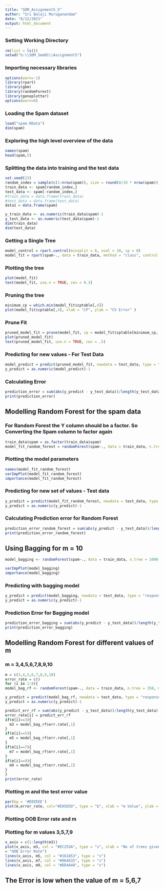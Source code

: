 ```yaml
---
title: "SDM_Assignment5_5"
author: "Sri Balaji Muruganandam"
date: "8/12/2021"
output: html_document
---
```


### Setting Working Directory
```r
rm(list = ls())
setwd("G:\\SDM_Sem01\\Assignment5")
```

### Importing necessary libraries
```r
options(warn=-1)
library(rpart)
library(gbm)
library(randomForest)
library(geneplotter)
options(warn=0)
```

### Loading the Spam dataset
```r
load("spam.RData")
dim(spam)
```

### Exploring the high level overview of the data
```r
names(spam)
head(spam,5)
```

### Splitting the data into training and the test data
```r
set.seed(23)
random_index = sample(c(1:nrow(spam)), size = round(8/10 * nrow(spam)), replace = FALSE)
train_data <- spam[random_index,]
test_data <- spam[-random_index,]
#train_data = data.frame(train_data)
#test_data = data.frame(test_data)
data1 = data.frame(spam)

y_train_data <- as.numeric(train_data$spam)-1
y_test_data <- as.numeric(test_data$spam)-1
dim(train_data)
dim(test_data)
```

### Getting a Single Tree
```r
model_control = rpart.control(minsplit = 8, xval = 10, cp = 0)
model_fit = rpart(spam~., data = train_data, method = "class", control = model_control)
```

### Plotting the tree
```r
plot(model_fit)
text(model_fit, use.n = TRUE, cex = 0.3)
```

### Pruning the tree
```r
minimum_cp = which.min(model_fit$cptable[,4])
plot(model_fit$cptable[,4], xlab = "CP", ylab = "CV Error" )
```

### Prune Fit
```r
pruned_model_fit = prune(model_fit, cp = model_fit$cptable[minimum_cp, 1])
plot(pruned_model_fit)
text(pruned_model_fit, use.n = TRUE, cex = .5)
```

### Predicting for new values - For Test Data
```r
model_predict = predict(pruned_model_fit, newdata = test_data, type = "class")
y_predict = as.numeric(model_predict)-1
```

### Calculating Error
```r
prediction_error = sum(abs(y_predict - y_test_data))/length(y_test_data)
print(prediction_error)
```

## Modelling Random Forest for the spam data
### For Random Forest the Y column should be a factor. So Converting the Spam column to factor again
```r
train_data$spam = as.factor(train_data$spam)
model_fit_random_forest = randomForest(spam~., data = train_data, n.tree = 1000)
```

### Plotting the model parameters
```r
names(model_fit_random_forest)
varImpPlot(model_fit_random_forest)
importance(model_fit_random_forest)
```

### Predicting for new set of values - Test data
```r
y_predict = predict(model_fit_random_forest, newdata = test_data, type = "response")
y_predict = as.numeric(y_predict)-1
```

### Calculating Prediction error for Random Forest
```r
prediction_error_random_forest = sum(abs(y_predict - y_test_data))/length(y_test_data)
print(prediction_error_random_forest)
```

## Using Bagging for m = 10
```r
model_bagging <- randomForest(spam~., data = train_data, n.tree = 1000, mtry = 10)

varImpPlot(model_bagging)
importance(model_bagging)
```

### Predicting with bagging model
```r
y_predict = predict(model_bagging, newdata = test_data, type = "response")
y_predict = as.numeric(y_predict)-1
```

### Prediction Error for Bagging model
```r
prediction_error_bagging = sum(abs(y_predict - y_test_data))/length(y_test_data)
print(prediction_error_bagging)
```

## Modelling Random Forest for different values of m
### m = 3,4,5,6,7,8,9,10
```r
m = c(3,4,5,6,7,8,9,10)
error_rate = c()
for (i in 1:8){
model_bag_rf <- randomForest(spam~., data = train_data, n.tree = 350, mtry = m[i])

y_predict = predict(model_bag_rf, newdata = test_data, type = "response")
y_predict = as.numeric(y_predict)-1

predict_err_rf = sum(abs(y_predict - y_test_data))/length(y_test_data)
error_rate[i] = predict_err_rf
if(m[i]==3){
  m3 = model_bag_rf$err.rate[,1]
}
if(m[i]==5){
  m5 = model_bag_rf$err.rate[,1]
}
if(m[i]==7){
  m7 = model_bag_rf$err.rate[,1]
}
if(m[i]==9){
  m9 = model_bag_rf$err.rate[,1]
}
}
print(error_rate)
```

### Plotting m and the  test error value 
```r
par(bg = '#EEEEEE')
plot(m,error_rate, col="#E05D5D", type = "b", xlab = "m Value", ylab = " Test Error Rate", ylim = c(0,0.04), main = "m vs Test Error Rate", sub="Error is low when m = 5,6,7", lwd = 3.0)
```

### Plotting OOB Error rate and m
### Plotting for m values 3,5,7,9
```r
x_axis = c(1:length(m3))
plot(x_axis, m3, col = "#EC255A", type = "s", xlab = "No of trees given to the model", ylab
= "OOB Error Rate")
lines(x_axis, m5, col = "#161853", type = "s")
lines(x_axis, m7, col = "#064635", type = "s")
lines(x_axis, m9, col = "#DD4A48", type = "s")
```

## The Error is low when the value of m = 5,6,7

